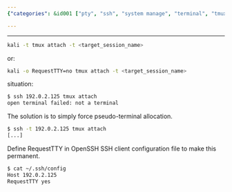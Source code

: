 ```yaml
---
{"categories": &id001 ["pty", "ssh", "system manage", "terminal", "tmux"], "category": "Error Resolution", "date": "2022-08-13 06:09:37", "description": "This article discusses two different approaches to fixing the 'not a terminal' error when attaching to a tmux session. Comment A offers alternative command options specific to Kali Linux, while Comment B provides instructions on how to configure the OpenSSH SSH client for pseudo-terminal allocation.", "tags": *id001, "title": "force pty allocation when spinning up tmux over ssh"}

---
```


------
```bash
kali -t tmux attach -t <target_session_name>
```
or:
```bash
kali -o RequestTTY=no tmux attach -t <target_session_name>
```
situation:
```bash
$ ssh 192.0.2.125 tmux attach
open terminal failed: not a terminal
```
The solution is to simply force pseudo-terminal allocation.
```bash
$ ssh -t 192.0.2.125 tmux attach
[...]
```
Define RequestTTY in OpenSSH SSH client configuration file to make this permanent.
```bash
$ cat ~/.ssh/config
Host 192.0.2.125
RequestTTY yes
```

